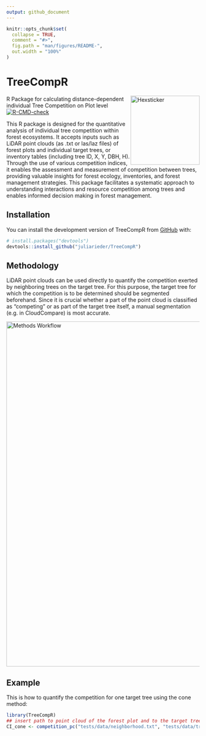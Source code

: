 ```yaml
---
output: github_document
---
```


<!-- README.md is generated from README.Rmd. Please edit that file -->

```r
knitr::opts_chunk$set(
  collapse = TRUE,
  comment = "#>",
  fig.path = "man/figures/README-",
  out.width = "100%"
)
```

# TreeCompR

<!-- badges: start -->
<img src="man/figures/hex-TreeCompR.png" height="180" alt="Hexsticker" style="float: right;">
R Package for calculating distance-dependent individual Tree Competition on Plot level
[![R-CMD-check](https://github.com/juliarieder/TreeCompR/actions/workflows/R-CMD-check.yaml/badge.svg)](https://github.com/juliarieder/TreeCompR/actions/workflows/R-CMD-check.yaml)
<!-- badges: end -->

This R package is designed for the quantitative analysis of individual tree competition within forest ecosystems. It accepts inputs such as LiDAR point clouds (as .txt or las/laz files) of forest plots and individual target trees, or inventory tables (including tree ID, X, Y, DBH, H). Through the use of various competition indices, it enables the assessment and measurement of competition between trees, providing valuable insights for forest ecology, inventories, and forest management strategies. This package facilitates a systematic approach to understanding interactions and resource competition among trees and enables informed decision making in forest management.

## Installation

You can install the development version of TreeCompR from [GitHub](https://github.com/) with:

``` r
# install.packages("devtools")
devtools::install_github("juliarieder/TreeCompR")
```
## Methodology 

LiDAR point clouds can be used directly to quantify the competition exerted by neighboring trees on the target tree. For this purpose, the target tree for which the competition is to be determined should be segmented beforehand. Since it is crucial whether a part of the point cloud is classified as "competing" or as part of the target tree itself, a manual segmentation (e.g. in CloudCompare) is most accurate.

<img src="man/figures/cone_cyl_method.png" alt="Methods Workflow" width="900">

## Example

This is how to quantify the competition for one target tree using the cone method:

```r
library(TreeCompR)
## insert path to point cloud of the forest plot and to the target tree point cloud
CI_cone <- competition_pc("tests/data/neighborhood.txt", "tests/data/tree.txt", "cone")
```




